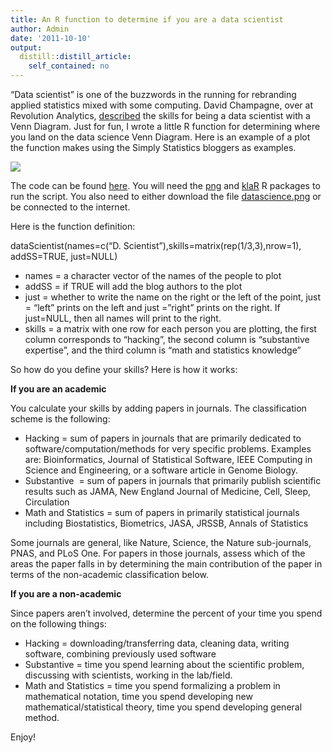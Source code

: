 ```yaml
---
title: An R function to determine if you are a data scientist
author: Admin
date: '2011-10-10'
output:
  distill::distill_article:
    self_contained: no
---
```


&#8220;Data scientist&#8221; is one of the buzzwords in the running for rebranding applied statistics mixed with some computing. David Champagne, over at Revolution Analytics, <a href="http://tdwi.org/articles/2011/01/05/Rise-of-Data-Science.aspx" target="_blank">described</a> the skills for being a data scientist with a Venn Diagram. Just for fun, I wrote a little R function for determining where you land on the data science Venn Diagram. Here is an example of a plot the function makes using the Simply Statistics bloggers as examples. 

![](http://www.biostat.jhsph.edu/~jleek/datascience2.png)

The code can be found <a href="http://biostat.jhsph.edu/~jleek/code/dataScientist.R" target="_blank">here</a>. You will need the <a href="http://cran.r-project.org/web/packages/png/index.html" target="_blank">png</a> and <a href="http://cran.r-project.org/web/packages/klaR/index.html" target="_blank">klaR</a> R packages to run the script. You also need to either download the file <a href="http://biostat.jhsph.edu/~jleek/datascience.png" target="_blank">datascience.png</a> or be connected to the internet. 

Here is the function definition:

dataScientist(names=c(&#8220;D. Scientist&#8221;),skills=matrix(rep(1/3,3),nrow=1), addSS=TRUE, just=NULL)

  * names = a character vector of the names of the people to plot
  * addSS = if TRUE will add the blog authors to the plot
  * just = whether to write the name on the right or the left of the point, just = &#8220;left&#8221; prints on the left and just =&#8221;right&#8221; prints on the right. If just=NULL, then all names will print to the right. 
  * skills = a matrix with one row for each person you are plotting, the first column corresponds to &#8220;hacking&#8221;, the second column is &#8220;substantive expertise&#8221;, and the third column is &#8220;math and statistics knowledge&#8221;

So how do you define your skills? Here is how it works:

**If you are an academic**

You calculate your skills by adding papers in journals. The classification scheme is the following:

  * Hacking = sum of papers in journals that are primarily dedicated to software/computation/methods for very specific problems. Examples are: Bioinformatics, Journal of Statistical Software, IEEE Computing in Science and Engineering, or a software article in Genome Biology.
  * Substantive  = sum of papers in journals that primarily publish scientific results such as JAMA, New England Journal of Medicine, Cell, Sleep, Circulation
  * Math and Statistics = sum of papers in primarily statistical journals including Biostatistics, Biometrics, JASA, JRSSB, Annals of Statistics

Some journals are general, like Nature, Science, the Nature sub-journals, PNAS, and PLoS One. For papers in those journals, assess which of the areas the paper falls in by determining the main contribution of the paper in terms of the non-academic classification below. 

**If you are a non-academic**

Since papers aren&#8217;t involved, determine the percent of your time you spend on the following things:

  * Hacking = downloading/transferring data, cleaning data, writing software, combining previously used software
  * Substantive = time you spend learning about the scientific problem, discussing with scientists, working in the lab/field.
  * Math and Statistics = time you spend formalizing a problem in mathematical notation, time you spend developing new mathematical/statistical theory, time you spend developing general method.

Enjoy!

